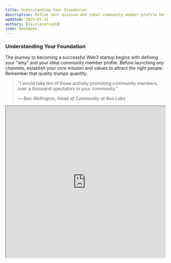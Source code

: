 ```yaml
---
title: Understanding Your Foundation
description: Define your mission and ideal community member profile before launching any channels
updated: 2025-07-31
authors: [nicolasarnedo]
icon: BookOpen
---
```


### Understanding Your Foundation
The journey to becoming a successful Web3 startup begins with defining your "why" and your ideal community member profile. Before launching any channels, establish your core mission and values to attract the right people. Remember that quality trumps quantity.

<blockquote className="quote-card">
  <p>"I would take ten of those actively promoting community members, over a thousand spectators in your community."</p>
  <cite>— Ben Wellington, Head of Community at Ava Labs</cite>
</blockquote>

<div style={{ margin: '2rem 0' }}>
  <iframe 
    src="https://drive.google.com/file/d/1_uxQrJ0pZmpxZjuQDwfJhBzHk702xAwx/preview" 
    width="100%" 
    height="480" 
    allow="autoplay"
    style={{ border: 'none', borderRadius: '8px' }}
  ></iframe>
</div>